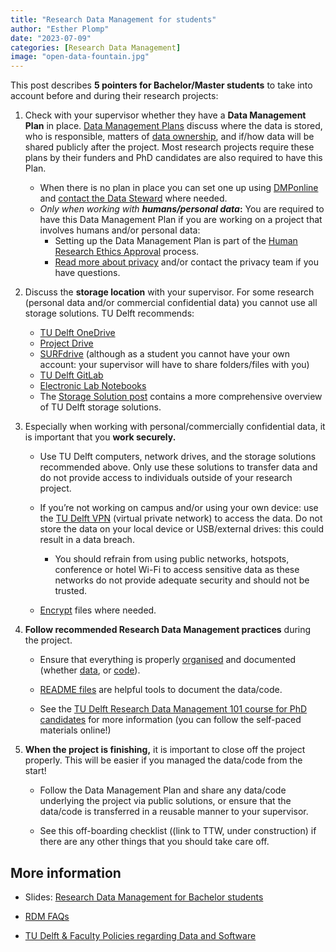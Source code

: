 ```yaml
---
title: "Research Data Management for students"
author: "Esther Plomp"
date: "2023-07-09"
categories: [Research Data Management]
image: "open-data-fountain.jpg"
---
```


This post describes **5 pointers for Bachelor/Master students** to take into account before and during their research projects:

1.  Check with your supervisor whether they have a **Data Management Plan** in place. [Data Management Plans](https://estherplomp.github.io/TNW-OS-support/posts/DMP-templates/) discuss where the data is stored, who is responsible, matters of [data ownership](https://www.tudelft.nl/en/library/research-data-management/r/plan/data-ownership/), and if/how data will be shared publicly after the project. Most research projects require these plans by their funders and PhD candidates are also required to have this Plan.

    -   When there is no plan in place you can set one up using [DMPonline](https://dmponline.tudelft.nl/) and [contact the Data Steward](https://www.tudelft.nl/library/research-data-management/r/support/data-stewardship/contact) where needed.
    -   *Only when working with **humans/personal data*****:** You are required to have this Data Management Plan if you are working on a project that involves humans and/or personal data:
        -   Setting up the Data Management Plan is part of the [Human Research Ethics Approval](https://www.tudelft.nl/over-tu-delft/strategie/integriteitsbeleid/human-research-ethics/hrec-approval-1-application) process.
        -   [Read more about privacy](https://www.tudelft.nl/en/privacy-security/privacy) and/or contact the privacy team if you have questions.

2.  Discuss the **storage location** with your supervisor. For some research (personal data and/or commercial confidential data) you cannot use all storage solutions. TU Delft recommends:

    -   [TU Delft OneDrive](https://www.tudelft.nl/en/it-manuals/office-365/)
    -   [Project Drive](https://estherplomp.github.io/TNW-OS-support/posts/storage-solutions/#project-drive)
    -   [SURFdrive](http://surfdrive.surf.nl/) (although as a student you cannot have your own account: your supervisor will have to share folders/files with you)
    -   [TU Delft GitLab](https://gitlab.tudelft.nl)
    -   [Electronic Lab Notebooks](https://www.tudelft.nl/en/library/research-data-management/r/manage/electronic-lab-notebook)
    -   The [Storage Solution post](https://estherplomp.github.io/TNW-OS-support/posts/storage-solutions/) contains a more comprehensive overview of TU Delft storage solutions.

3.  Especially when working with personal/commercially confidential data, it is important that you **work securely.**

    -   Use TU Delft computers, network drives, and the storage solutions recommended above. Only use these solutions to transfer data and do not provide access to individuals outside of your research project.

    -   If you're not working on campus and/or using your own device: use the [TU Delft VPN](https://www.tudelft.nl/studenten/ict/ict-voorzieningen/vpn) (virtual private network) to access the data. Do not store the data on your local device or USB/external drives: this could result in a data breach.

        -   You should refrain from using public networks, hotspots, conference or hotel Wi-Fi to access sensitive data as these networks do not provide adequate security and should not be
            trusted.

    -   [Encrypt](https://estherplomp.github.io/TNW-OS-support/posts/Encryption/index.html) files where needed.

4.  **Follow recommended Research Data Management practices** during the project.

    -   Ensure that everything is properly [organised](https://estherplomp.github.io/TNW-OS-support/posts/data-organisation/) and documented (whether [data](https://estherplomp.github.io/TNW-OS-support/posts/data-documentation/), or [code](https://estherplomp.github.io/TNW-OS-support/posts/software-documentation/)).

    -   [README files](https://estherplomp.github.io/TNW-OS-support/posts/readme/) are helpful tools to document the data/code.

    -   See the [TU Delft Research Data Management 101 course for PhD candidates](https://tu-delft-library.github.io/rdm101-book/intro.html) for more information (you can follow the self-paced materials online!)

5.  **When the project is finishing,** it is important to close off the project properly. This will be easier if you managed the data/code from the start!

    -   Follow the Data Management Plan and share any data/code underlying the project via public solutions, or ensure that the data/code is transferred in a reusable manner to your supervisor.

    -   See this off-boarding checklist ((link to TTW, under construction) if there are any other things that you should take care off.

## More information

-   Slides: [Research Data Management for Bachelor students](https://doi.org/10.5281/zenodo.6477901)

-   [RDM FAQs](https://www.tudelft.nl/en/library/research-data-management/r/buttons/faqs/)

-   [TU Delft & Faculty Policies regarding Data and Software](https://www.tudelft.nl/en/library/research-data-management/r/policies/tu-delft-faculty-policies/)
